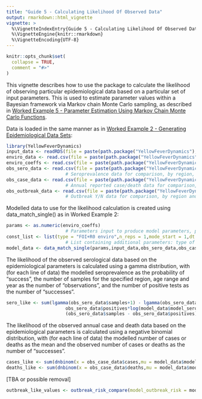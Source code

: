 ```yaml
---
title: "Guide 5 - Calculating Likelihood Of Observed Data"
output: rmarkdown::html_vignette
vignette: >
  %\VignetteIndexEntry{Guide 5 - Calculating Likelihood Of Observed Data}
  %\VignetteEngine{knitr::rmarkdown}
  %\VignetteEncoding{UTF-8}
---
```


```r
knitr::opts_chunk$set(
  collapse = TRUE,
  comment = "#>"
)
```

This vignette describes how to use the package to calculate the likelihood of observing particular epidemiological data based on a particular set of input parameters. This is used to estimate parameter values within a Bayesian framework via Markov chain Monte Carlo sampling, as described in [Worked Example 5 - Parameter Estimation Using Markov Chain Monte Carlo Functions](https://mrc-ide.github.io/YellowFeverDynamics/articles/BWorkedExampleEMCMC.html).

Data is loaded in the same manner as in [Worked Example 2 - Generating Epidemiological Data Sets](https://mrc-ide.github.io/YellowFeverDynamics/articles/BWorkedExampleCDataGenerate.html):

```r
library(YellowFeverDynamics)
input_data <- readRDS(file = paste(path.package("YellowFeverDynamics"),"/exdata/input_data_example.Rds",sep = ""))
enviro_data <- read.csv(file = paste(path.package("YellowFeverDynamics"),"/exdata/enviro_data_example.csv",sep = ""),header = TRUE)
enviro_coeffs <- read.csv(file = paste(path.package("YellowFeverDynamics"),"/exdata/enviro_coeffs_example.csv",sep = ""),header = TRUE)
obs_sero_data <- read.csv(file = paste(path.package("YellowFeverDynamics"),"/exdata/obs_sero_data_example_single.csv",sep=""),header = TRUE)    
                      # Seroprevalence data for comparison, by region, year & age group, in format no. samples/no. positives
obs_case_data <- read.csv(file = paste(path.package("YellowFeverDynamics"),"/exdata/obs_case_data_example_single.csv",sep = ""),header = TRUE)    
                      # Annual reported case/death data for comparison, by region and year, in format no. cases/no. deaths
obs_outbreak_data <- read.csv(file = paste(path.package("YellowFeverDynamics"),"/exdata/obs_outbreak_data_example_single.csv",sep = ""),header = TRUE)    
                      # Outbreak Y/N data for comparison, by region and year, in format 0 = no outbreaks, 1 = 1 or more outbreak(s)
```

Modelled data to use for the likelihood calculation is created using data_match_single() as in Worked Example 2:

```r
params <- as.numeric(enviro_coeffs)
                      # Parameters input to produce model parameters, potentially including spillover FOI and R0 by region, severe and fatal case reporting probability
const_list <- list(type = "FOI+R0 enviro",n_reps = 1,mode_start = 1,dt = 1.0,enviro_data = enviro_data,R0_fixed_values = NULL,vaccine_efficacy = 1.0,p_rep_severe = 0.05,p_rep_death = 0.1)
                      # List containing additional parameters: type of parameter set used to calculate spillover FOI and R0 (here calculated from environmental covariates), number of repetitions for which to run model and obtain average outputs, environmental covariate data, fixed R0 values by region used when R0 is not a variable, and values of vaccine efficacy and severe and fatal case reporting probability used when these are not variables set via param_prop
model_data <- data_match_single(params,input_data,obs_sero_data,obs_case_data,obs_outbreak_data,const_list)
```

The likelihood of the observed serological data based on the epidemiological parameters is calculated using a gamma distribution, with (for each line of data) the modelled seroprevalence as the probability of "success", the number of samples for the specified region, age range and year as the number of "observations", and the number of positive tests as the number of "successes".

```r
sero_like <- sum(lgamma(obs_sero_data$samples+1) - lgamma(obs_sero_data$positives+1) - lgamma(obs_sero_data$samples - obs_sero_data$positives + 1) +
                      obs_sero_data$positives*log(model_data$model_sero_values) +
                      (obs_sero_data$samples - obs_sero_data$positives)*log(1.0 - model_data$model_sero_values))
```

The likelihood of the observed annual case and death data based on the epidemiological parameters is calculated using a negative binomial distribution, with (for each line of data) the modelled number of cases or deaths as the mean and the observed number of cases or deaths as the number of "successes".

```r
cases_like <- sum(dnbinom(x = obs_case_data$cases,mu = model_data$model_case_values,size = rep(1,length(obs_case_data$cases)),log = TRUE))
deaths_like <- sum(dnbinom(x = obs_case_data$deaths,mu = model_data$model_death_values,size = rep(1,length(obs_case_data$deaths)),log = TRUE))
```

[TBA or possible removal]

```r
outbreak_like_values <- outbreak_risk_compare(model_outbreak_risk = model_data$model_outbreak_risk_values,obs_data = obs_outbreak_data$outbreak_yn)
```
